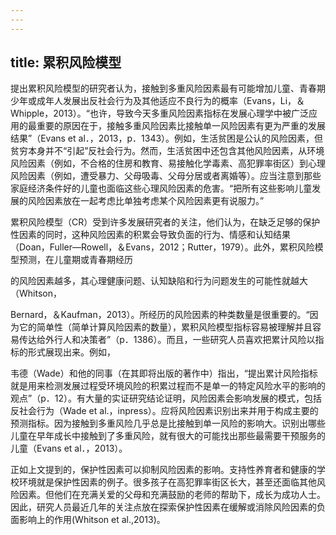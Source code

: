 ```yaml
---
---
---
```

title: 累积风险模型
---



提出累积风险模型的研究者认为，接触到多重风险因素最有可能增加儿童、青春期少年或成年人发展出反社会行为及其他适应不良行为的概率（Evans，Li，＆Whipple，2013）。“也许，导致今天多重风险因素指标在发展心理学中被广泛应用的最重要的原因在于，接触多重风险因素比接触单一风险因素有更为严重的发展结果”（Evans et al．，2013，p．1343）。例如，生活贫困是公认的风险因素，但贫穷本身并不“引起”反社会行为。然而，生活贫困中还包含其他风险因素，从环境风险因素（例如，不合格的住房和教育、易接触化学毒素、高犯罪率街区）到心理风险因素（例如，遭受暴力、父母吸毒、父母分居或者离婚等）。应当注意到那些家庭经济条件好的儿童也面临这些心理风险因素的危害。“把所有这些影响儿童发展的风险因素放在一起考虑比单独考虑某个风险因素更有说服力。”

累积风险模型（CR）受到许多发展研究者的关注，他们认为，在缺乏足够的保护性因素的同时，这种风险因素的积累会导致负面的行为、情感和认知结果（Doan，Fuller—Rowell，＆Evans，2012；Rutter，1979）。此外，累积风险模型预测，在儿童期或青春期经历

的风险因素越多，其心理健康问题、认知缺陷和行为问题发生的可能性就越大（Whitson，

Bernard，＆Kaufman，2013）。所经历的风险因素的种类数量是很重要的。“因为它的简单性（简单计算风险因素的数量），累积风险模型指标容易被理解并且容易传达给外行人和决策者”（p．1386）。而且，一些研究人员喜欢把累计风险以指标的形式展现出来。例如，

韦德（Wade）和他的同事（在其即将出版的著作中）指出，“提出累计风险指标就是用来检测发展过程受环境风险的积累过程而不是单一的特定风险水平的影响的观点”（p．12）。有大量的实证研究结论证明，风险因素会影响发展的模式，包括反社会行为（Wade et al.，inpress）。应将风险因素识别出来并用于构成主要的预测指标。因为接触到多重风险几乎总是比接触到单一风险的影响大。识别出哪些儿童在早年成长中接触到了多重风险，就有很大的可能找出那些最需要干预服务的儿童（Evans et al．，2013）。

正如上文提到的，保护性因素可以抑制风险因素的影响。支持性养育者和健康的学校环境就是保护性因素的例子。很多孩子在高犯罪率街区长大，甚至还面临其他风险因素。但他们在充满关爱的父母和充满鼓励的老师的帮助下，成长为成功人士。因此，研究人员最近几年的关注点放在探索保护性因素在缓解或消除风险因素的负面影响上的作用(Whitson et al.,2013)。